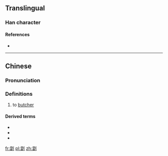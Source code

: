 ==Translingual==

===Han character===
{{Han char|rn=18|rad=刀|as=13|sn=15|four=|canj=FWLN|ids=⿰當刂}}

====References====
* {{Han ref|kx=0144.501|hdz=10358.050|uh=528F|ud=21135}}

----

==Chinese==
{{zh-forms|s=㓥}}

===Pronunciation===
{{zh-pron
|m=tāng
|c=tong1
|h=
|md=
|mn=
|w=
|mc=
|oc=
|cat=v
}}

===Definitions===
{{zh-hanzi}}

# to [[butcher]]
#: {{zh-usex|劏 豬|to butcher pigs|C}}

====Derived terms====
* {{zh-l|劏房}}
* {{zh-l|劏雞還神}}
* {{zh-l|劏豬凳}}

[[fr:劏]]
[[pl:劏]]
[[zh:劏]]